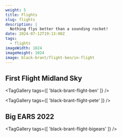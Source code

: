 ```yaml
---
weight: 5
title: Flights
slug: flights
description: |
  Nothing flys better than a sounding rocket!
date: 2024-07-12T19:13:00Z
tags:
  - flights
imageWidth: 1024
imageHeight: 1024
image: black-brant/flight-ben/in-flight
---
```


## First Flight Midland Sky

<TagGallery
  tags={[
    'black-brant-flight-ben'
  ]}
/>

<TagGallery
  tags={[
    'black-brant-flight-pete'
  ]}
/>

## Big EARS 2022

<TagGallery
  tags={[
    'black-brant-flight-bigears'
  ]}
/>

<VideoPlayer
  src='BFHPR/Baby_s_First_High_Powered_Rocket_bh4cdi'
/>


